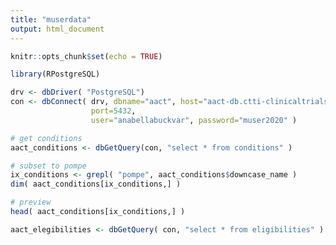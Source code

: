 ```yaml
---
title: "muserdata"
output: html_document
---
```


```r
knitr::opts_chunk$set(echo = TRUE)

```

```r
library(RPostgreSQL)

drv <- dbDriver( "PostgreSQL")
con <- dbConnect( drv, dbname="aact", host="aact-db.ctti-clinicaltrials.org",
                  port=5432, 
                  user="anabellabuckvar", password="muser2020" )

# get conditions
aact_conditions <- dbGetQuery(con, "select * from conditions" )

# subset to pompe
ix_conditions <- grepl( "pompe", aact_conditions$downcase_name )
dim( aact_conditions[ix_conditions,] )

# preview
head( aact_conditions[ix_conditions,] )

aact_elegibilities <- dbGetQuery( con, "select * from eligibilities" )

```
